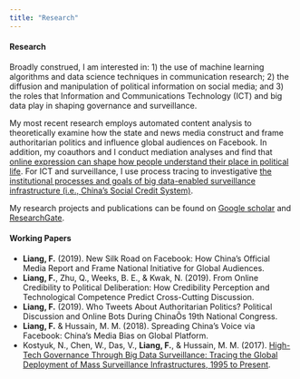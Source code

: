 ---
title: "Research"
---

<link rel="stylesheet" href="styles.css" type="text/css">

#### Research

Broadly construed, I am interested in: 1) the use of machine learning algorithms and data science techniques in communication research; 2) the diffusion and manipulation of political information on social media; and 3) the roles that Information and Communications Technology (ICT) and big data play in shaping governance and surveillance.

My most recent research employs automated content analysis to theoretically examine how the state and news media construct and frame authoritarian politics and influence global audiences on Facebook. In addition, my coauthors and I conduct mediation analyses and find that [online expression can shape how people understand their place in political life](https://www.academic.oup.com/joc/article-abstract/69/1/49/5288675). For ICT and surveillance, I use process tracing to investigative [the institutional processes and goals of big data-enabled surveillance infrastructure (i.e., China's Social Credit System)](https://www.onlinelibrary.wiley.com/doi/abs/10.1002/poi3.183).

My research projects and publications can be found on [Google scholar](https://scholar.google.com/citations?user=BgNaL0gAAAAJ) and [ResearchGate](https://www.researchgate.net/profile/Fan_Liang15).

#### Working Papers
* **Liang, F.** (2019). New Silk Road on Facebook: How China’s Official Media Report and Frame National Initiative for Global Audiences. 
* **Liang, F.**, Zhu, Q., Weeks, B. E., & Kwak, N. (2019). From Online Credibility to Political Deliberation: How Credibility Perception and Technological Competence Predict Cross-Cutting Discussion.
* **Liang, F.** (2019). Who Tweets About Authoritarian Politics? Political Discussion and Online Bots During ChinaÕs 19th National Congress.
* **Liang, F.** & Hussain, M. M. (2018). Spreading China's Voice via Facebook: China’s Media Bias on Global Platform.
* Kostyuk, N., Chen, W., Das, V., **Liang, F.**, & Hussain, M. M. (2017). [High-Tech Governance Through Big Data Surveillance: Tracing the Global Deployment of Mass Surveillance Infrastructures, 1995 to Present](https://papers.ssrn.com/sol3/papers.cfm?abstract_id=3030347).
